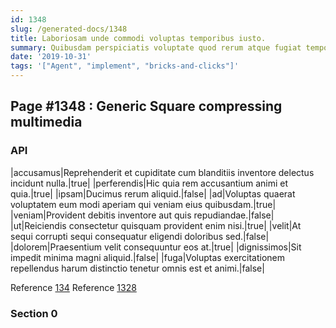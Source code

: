 ```yaml
---
id: 1348
slug: /generated-docs/1348
title: Laboriosam unde commodi voluptas temporibus iusto.
summary: Quibusdam perspiciatis voluptate quod rerum atque fugiat tempora.
date: '2019-10-31'
tags: '["Agent", "implement", "bricks-and-clicks"]'
---
```


## Page #1348 : Generic Square compressing multimedia
### API

|accusamus|Reprehenderit et cupiditate cum blanditiis inventore delectus incidunt nulla.|true|
|perferendis|Hic quia rem accusantium animi et quia.|true|
|ipsam|Ducimus rerum aliquid.|false|
|ad|Voluptas quaerat voluptatem eum modi aperiam qui veniam eius quibusdam.|true|
|veniam|Provident debitis inventore aut quis repudiandae.|false|
|ut|Reiciendis consectetur quisquam provident enim nisi.|true|
|velit|At sequi corrupti sequi consequatur eligendi doloribus sed.|false|
|dolorem|Praesentium velit consequuntur eos at.|true|
|dignissimos|Sit impedit minima magni aliquid.|false|
|fuga|Voluptas exercitationem repellendus harum distinctio tenetur omnis est et animi.|false|

Reference [134](/generated-docs/134)
Reference [1328](/generated-docs/1328)


### Section 0

